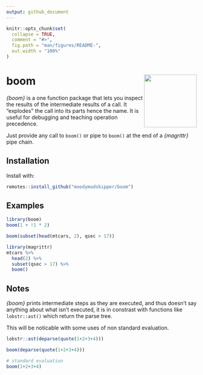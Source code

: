 ```yaml
---
output: github_document
---
```


<!-- README.md is generated from README.Rmd. Please edit that file -->

```r
knitr::opts_chunk$set(
  collapse = TRUE,
  comment = "#>",
  fig.path = "man/figures/README-",
  out.width = "100%"
)
```

# boom <img src='man/figures/logo.png' align="right" height="139" />

*{boom}* is a one function package that lets you inspect the results of the
intermediate results of a call. It "explodes" the call into its parts hence the name.
It is useful for debugging and teaching operation precedence.

Just provide any call to `boom()` or pipe to   `boom()` at the end of a 
*{magrittr}* pipe chain.

## Installation

Install with:

``` r
remotes::install_github("moodymudskipper/boom")
```

## Examples

```r
library(boom)
boom(1 + !1 * 2)

boom(subset(head(mtcars, 2), qsec > 17))

library(magrittr)
mtcars %>%
  head(2) %>%
  subset(qsec > 17) %>%
  boom()
```

## Notes

*{boom}* prints intermediate steps as they are executed, and thus doesn't say anything about what isn't executed,
it is in constrast with functions like `lobstr::ast()` which return the parse tree. 

This will be noticable with some uses of non standard evaluation.

```r
lobstr::ast(deparse(quote(1+2+3+4)))

boom(deparse(quote(1+2+3+4)))

# standard evaluation
boom(1+2+3+4)
```

